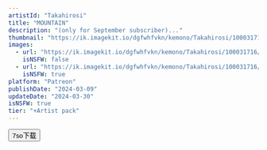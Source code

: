 ```yaml
---
artistId: "Takahirosi"
title: "MOUNTAIN"
description: "(only for September subscriber)..."
thumbnail: "https://ik.imagekit.io/dgfwhfvkn/kemono/Takahirosi/100031716/p22_1_ori_1_vNK7gaKu3.avif?updatedAt=1737608403094"
images:
  - url: "https://ik.imagekit.io/dgfwhfvkn/kemono/Takahirosi/100031716/p22_1_ori_1_vNK7gaKu3.avif?updatedAt=1737608403094"
    isNSFW: false
  - url: "https://ik.imagekit.io/dgfwhfvkn/kemono/Takahirosi/100031716/p22_1_ori_8_JggiGcLam.avif?updatedAt=1737608402907"
    isNSFW: true
platform: "Patreon"
publishDate: "2024-03-09"
updateDate: "2024-03-30"
isNSFW: true
tier: "+Artist pack"
---
```



<Button
      isExternal
      isBlock
      variant="flat"
      color="foreground"
      as={Link}
      href="https://pan.7so.top/f/NOEZuj/_1_MOUNTAIN.7z"
    >
      7so下载
    </Button>